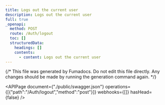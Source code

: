```yaml
---
title: Logs out the current user
description: Logs out the current user
full: true
_openapi:
  method: POST
  route: /Auth/logout
  toc: []
  structuredData:
    headings: []
    contents:
      - content: Logs out the current user
---
```


{/* This file was generated by Fumadocs.
Do not edit this file directly. Any changes should be made by running the generation command again. */}

<APIPage document={"./public/swagger.json"} operations={[{"path":"/Auth/logout","method":"post"}]} webhooks={[]} hasHead={false} />